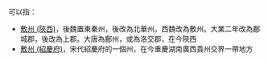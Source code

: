 '''{{PAGENAME}}'''可以指：
* [[敷州_(陝西)|敷州 (陝西)]]，後魏置東秦州，後改為北華州。西魏改為敷州。大業二年改為鄜城郡，後改為上郡。大唐為鄜州，或為洛交郡，在今陝西
* [[敷州_(紹慶府)|敷州 (紹慶府)]]，宋代紹慶府的一個州，在今重慶湖南廣西貴州交界一帶地方

{{Disambiguation|Cat=二字中国州名消歧义}}